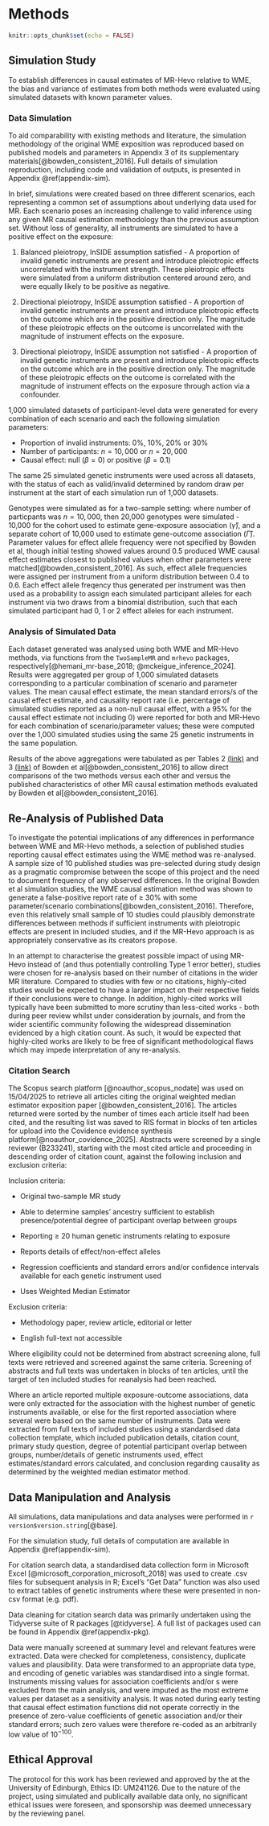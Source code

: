 # Methods {#Methods}

```r
knitr::opts_chunk$set(echo = FALSE)
```

## Simulation Study

To establish differences in \acr{MR} causal estimates of MR-Hevo relative to WME, the bias and variance of estimates from both methods were evaluated using simulated datasets with known parameter values.

### Data Simulation

To aid comparability with existing methods and literature, the simulation methodology of the original WME exposition was reproduced based on published models and parameters in Appendix 3 of its supplementary materials[@bowden_consistent_2016]. Full details of simulation reproduction, including code and validation of outputs, is presented in Appendix \@ref(appendix-sim). 

In brief, simulations were created based on three different scenarios, each representing a common set of assumptions about underlying data used for MR. Each scenario poses an increasing challenge to valid inference using any given MR causal estimation methodology than the previous assumption set. Without loss of generality, all instruments are simulated to have a positive effect on the exposure:

1. Balanced pleiotropy, InSIDE assumption satisfied - A proportion of invalid genetic instruments are present and introduce pleiotropic effects uncorrelated with the instrument strength. These pleiotropic effects were simulated from a uniform distribution centered around zero, and were equally likely to be positive as negative.

2. Directional pleiotropy, InSIDE assumption satisfied - A proportion of invalid genetic instruments are present and introduce pleiotropic effects on the outcome which are in the positive direction only. The magnitude of these pleiotropic effects on the outcome is uncorrelated with the magnitude of instrument effects on the exposure.

3. Directional pleiotropy, InSIDE assumption not satisfied - A proportion of invalid genetic instruments are present and introduce pleiotropic effects on the outcome which are in the positive direction only. The magnitude of these pleiotropic effects on the outcome is correlated with the magnitude of instrument effects on the exposure through action via a confounder.

1,000 simulated datasets of participant-level data were generated for every combination of each scenario and each the following simulation parameters:

  - Proportion of invalid instruments: 0%, 10%, 20% or 30%
  - Number of participants: $n = 10,000$ or $n = 20,000$
  - Causal effect: null ($\beta = 0$) or positive ($\beta = 0.1$)
  
  
The same 25 simulated genetic instruments were used across all datasets, with the status of each as valid/invalid determined by random draw per instrument at the start of each simulation run of 1,000 datasets.

Genotypes were simulated as for a two-sample setting: where number of particpants was $n = 10,000$, then 20,000 genotypes were simulated - 10,000 for the cohort used to estimate gene-exposure association ($\hat{\gamma}$), and a separate cohort of 10,000 used to estimate gene-outcome association ($\hat{\Gamma}$). Parameter values for effect allele frequency were not specified by Bowden et al, though initial testing showed values around 0.5 produced WME causal effect estimates closest to published values when other parameters were matched[@bowden_consistent_2016]. As such, effect allele frequencies were assigned per instrument from a uniform distribution between 0.4 to 0.6. Each effect allele freqency thus generated per instrument was then used as a probability to assign each simulated participant alleles for each instrument via two draws from a binomial distribution, such that each simulated participant had 0, 1 or 2 effect alleles for each instrument. 

### Analysis of Simulated Data

Each dataset generated was analysed using both WME and MR-Hevo methods, via functions from the `TwoSampleMR` and `mrhevo` packages, respectively[@hemani_mr-base_2018; @mckeigue_inference_2024]. Results were aggregated per group of 1,000 simulated datasets corresponding to a particular combination of scenario and parameter values. The mean causal effect estimate, the mean standard errors/\acr{CI}s of the causal effect estimate,  and causality report rate (i.e. percentage of simulated studies reported as a non-null causal effect, with a 95% \acr{CI} for the causal effect estimate not including 0) were reported for both \acr{WME} and MR-Hevo for each combination of scenario/parameter values; these were computed over the 1,000 simulated \acr{MR} studies using the same 25 genetic instruments in the same population.

Results of the above aggregations were tabulated as per Tables 2 [(link)](https://pmc.ncbi.nlm.nih.gov/articles/PMC4849733/table/gepi21965-tbl-0002/) and 3 [(link)](https://pmc.ncbi.nlm.nih.gov/articles/PMC4849733/table/gepi21965-tbl-0003/) of Bowden et al[@bowden_consistent_2016] to allow direct comparisons of the two methods versus each other and versus the published characteristics of other MR causal estimation methods evaluated by Bowden et al[@bowden_consistent_2016].

## Re-Analysis of Published Data

To investigate the potential implications of any differences in performance between WME and MR-Hevo methods, a selection of published studies reporting causal effect estimates using the WME method was re-analysed. A sample size of 10 published studies was pre-selected during study design as a pragmatic compromise between the scope of this project and the need to document frequency of any observed differences. In the original Bowden et al simulation studies, the WME causal estimation method was shown to generate a false-positive report rate of $\ge$ 30% with some parameter/scenario combinations[@bowden_consistent_2016]. Therefore, even this relatively small sample of 10 studies could plausibly demonstrate differences between methods if sufficient instruments with pleiotropic effects are present in included studies, and if the MR-Hevo approach is as appropriately conservative as its creators propose.

In an attempt to characterise the greatest possible impact of using MR-Hevo instead of \acr{WME} (and thus potentially controlling Type 1 error better), studies were chosen for re-analysis based on their number of citations in the wider MR literature. Compared to studies with few or no citations, highly-cited studies would be expected to have a larger impact on their respective fields if their conclusions were to change. In addition, highly-cited works will typically have been submitted to more scrutiny than less-cited works - both during peer review whilst under consideration by journals, and from the wider scientific community following the widespread dissemination evidenced by a high citation count. As such, it would be expected that highly-cited works are likely to be free of significant methodological flaws which may impede interpretation of any re-analysis.

### Citation Search

The Scopus search platform [@noauthor_scopus_nodate] was used on 15/04/2025 to retrieve all articles citing the original weighted median estimator exposition paper [@bowden_consistent_2016]. The articles returned were sorted by the number of times each article itself had been cited, and the resulting list was saved to RIS format in blocks of ten articles for upload into the Covidence evidence synthesis platform[@noauthor_covidence_2025]. Abstracts were screened by a single reviewer (B233241), starting with the most cited article and proceeding in descending order of citation count, against the following inclusion and exclusion criteria:

Inclusion criteria:

- Original two-sample MR study

- Able to determine samples’ ancestry sufficient to establish presence/potential degree of participant overlap between groups

- Reporting $\ge$ 20 human genetic instruments relating to exposure

- Reports details of effect/non-effect alleles

- Regression coefficients and standard errors and/or confidence intervals available for each genetic instrument used
  
- Uses Weighted Median Estimator

Exclusion criteria: 

- Methodology paper, review article, editorial or letter

- English full-text not accessible


Where eligibility could not be determined from abstract screening alone, full texts were retrieved and screened against the same criteria. Screening of abstracts and full texts was undertaken in blocks of ten articles, until the target of ten included studies for reanalysis had been reached. 

Where an article reported multiple exposure-outcome associations, data were only extracted for the association with the highest number of genetic instruments available, or else for the first reported association where several were based on the same number of instruments. Data were extracted from full texts of included studies using a standardised data collection template, which included publication details, citation count, primary study question, degree of potential participant overlap between groups, number/details of genetic instruments used, effect estimates/standard errors calculated, and conclusion regarding causality as determined by the weighted median estimator method. 

## Data Manipulation and Analysis

All simulations, data manipulations and data analyses were performed in `r version$version.string`[@base]. 

For the simulation study, full details of computation are available in Appendix \@ref(appendix-sim).

For citation search data, a standardised data collection form in Microsoft Excel [@microsoft_corporation_microsoft_2018] was used to create .csv files for subsequent analysis in R; Excel's "Get Data" function was also used to extract tables of genetic instruments where these were presented in non-csv format (e.g. pdf). 

Data cleaning for citation search data was primarily undertaken using the Tidyverse suite of R packages [@tidyverse]. A full list of packages used can be found in Appendix \@ref(appendix-pkg). 

Data were manually screened at summary level and relevant features were extracted. Data were checked for completeness, consistency, duplicate values and plausibility. Data were transformed to an appropriate data type, and encoding of genetic variables was standardised into a single format. Instruments missing values for association coefficients and/or \acr{SE}s were excluded from the main analysis, and were imputed as the most extreme values per dataset as a sensitivity analysis. It was noted during early testing that causal effect estimation functions did not operate correctly in the presence of zero-value coefficients of genetic association and/or their standard errors; such zero values were therefore re-coded as an arbitrarily low value of $10^{-100}$.

## Ethical Approval

The protocol for this work has been reviewed and approved by the \acr{UMREG} at the University of Edinburgh, Ethics ID: UM241126. Due to the nature of the project, using simulated and publically available data only, no significant ethical issues were foreseen, and sponsorship was deemed unnecessary by the \acr{UMREG} reviewing panel.


